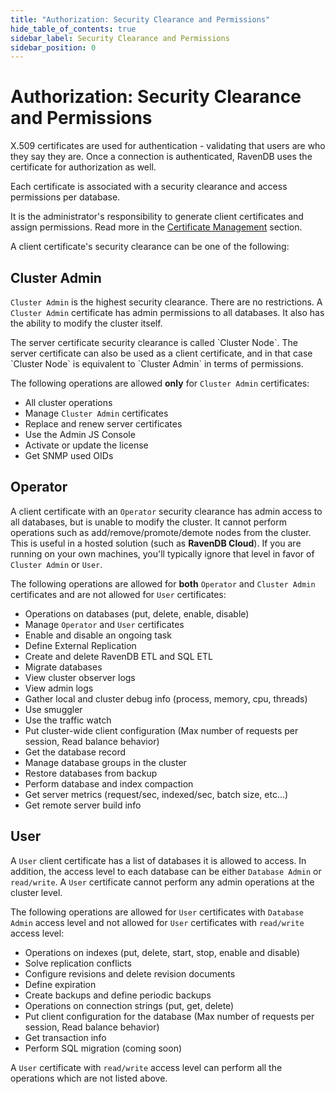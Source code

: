 ```yaml
---
title: "Authorization: Security Clearance and Permissions"
hide_table_of_contents: true
sidebar_label: Security Clearance and Permissions
sidebar_position: 0
---
```



# Authorization: Security Clearance and Permissions

X.509 certificates are used for authentication - validating that users are who they say they are. Once a connection is authenticated, RavenDB uses the certificate for authorization as well. 

Each certificate is associated with a security clearance and access permissions per database.

It is the administrator's responsibility to generate client certificates and assign permissions. Read more in the [Certificate Management](../authentication/certificate-management.mdx) section.

A client certificate's security clearance can be one of the following:

## Cluster Admin

`Cluster Admin` is the highest security clearance. There are no restrictions. A `Cluster Admin` certificate has admin permissions to all databases. It also has the ability to modify the cluster itself.

<Admonition type="note" title="">
The server certificate security clearance is called `Cluster Node`. The server certificate can also be used as a client certificate, and in that case `Cluster Node` is equivalent to `Cluster Admin` in terms of permissions.
</Admonition>

The following operations are allowed **only** for `Cluster Admin` certificates:

- All cluster operations
- Manage `Cluster Admin` certificates
- Replace and renew server certificates
- Use the Admin JS Console
- Activate or update the license
- Get SNMP used OIDs



## Operator

A client certificate with an `Operator` security clearance has admin access to all databases, 
but is unable to modify the cluster. It cannot perform operations such as 
add/remove/promote/demote nodes from the cluster. This is useful in a hosted solution 
(such as **RavenDB Cloud**). If you are running on your own machines, you'll typically ignore 
that level in favor of `Cluster Admin` or `User`.

The following operations are allowed for **both** `Operator` and `Cluster Admin` certificates and are not allowed for `User` certificates:

- Operations on databases (put, delete, enable, disable)
- Manage `Operator` and `User` certificates
- Enable and disable an ongoing task
- Define External Replication
- Create and delete RavenDB ETL and SQL ETL
- Migrate databases
- View cluster observer logs
- View admin logs
- Gather local and cluster debug info (process, memory, cpu, threads) 
- Use smuggler
- Use the traffic watch
- Put cluster-wide client configuration (Max number of requests per session, Read balance behavior)
- Get the database record
- Manage database groups in the cluster
- Restore databases from backup
- Perform database and index compaction
- Get server metrics (request/sec, indexed/sec, batch size, etc...)
- Get remote server build info



## User

A `User` client certificate has a list of databases it is allowed to access. In addition, the access level to each database can be either `Database Admin` or `read/write`. A `User` certificate cannot perform any admin operations at the cluster level.

The following operations are allowed for `User` certificates with `Database Admin` access level and not allowed for `User` certificates with `read/write` access level:

- Operations on indexes (put, delete, start, stop, enable and disable)
- Solve replication conflicts
- Configure revisions and delete revision documents
- Define expiration
- Create backups and define periodic backups
- Operations on connection strings (put, get, delete)
- Put client configuration for the database (Max number of requests per session, Read balance behavior)
- Get transaction info
- Perform SQL migration (coming soon)

A `User` certificate with `read/write` access level can perform all the operations which are not listed above.  



